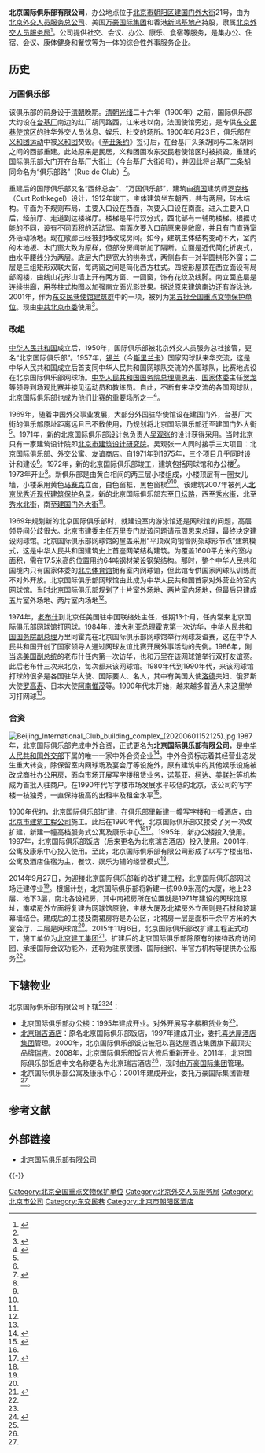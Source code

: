 {{Infobox company
| name = 北京国际俱乐部有限公司
| name_en = Beijing International Club Co., Ltd
| logo = 
| logo_size = 
| logo_caption = 
| image = Beijing International Club (20200601151626).jpg
| image_size =
| image_caption = 
| native_name = 
| native_name_lang = <!-- 公司名称原文语言的ISO 639-1代码。例如填写“ja”表示日语。 -->
| other_name = 
| local_code_name = CN
| local_code = 91110000101691090M
| type = [[有限合伙|有限合伙]]
| industry = 服务业
| foundation = 1987年
| founder = 
| location = {{CHN}}[[北京市|北京市]][[朝阳区_(北京市)|朝阳区]][[建国门外大街|建国门外大街]]21号
| area_served = 
| key_people = 
| products = 
| services = 
| owner = 
| major_shareholder=[[北京外交人员服务总公司|北京外交人员服务总公司]]、[[喜来登|喜来登]]北京有限责任公司、[[新鸿基地产|新鸿基地产]]
| ratio = 
| homepage =  {{URL|http://www.bds-cn.com/biccl/}}
}}
'''北京国际俱乐部有限公司'''，办公地点位于[[北京市|北京市]][[朝阳区_(北京市)|朝阳区]][[建国门外大街|建国门外大街]]21号，由为[[北京外交人员服务总公司|北京外交人员服务总公司]]、美国[[万豪国际集团|万豪国际集团]]和香港[[新鸿基地产|新鸿基地产]]持股，隶属[[北京外交人员服务局|北京外交人员服务局]]<ref>{{Cite web  |url =http://qyxy.baic.gov.cn/xycx/queryCreditAction!qyxq_view.dhtml?reg_bus_ent_id=0C971253927C00D0E053A063026400D0&credit_ticket=3DFFD7CE047D3EBBB81DAC4F40270C18  |title =北京国际俱乐部有限公司（核准日期：2017-10-20）  |author =  |date =2017-10-20  |publisher =北京市企业信用信息网  |language =  |accessdate =  |quote =  |archive-url =https://web.archive.org/web/20171110061702/http://qyxy.baic.gov.cn/xycx/queryCreditAction!qyxq_view.dhtml?reg_bus_ent_id=0C971253927C00D0E053A063026400D0&credit_ticket=3DFFD7CE047D3EBBB81DAC4F40270C18  |archive-date =2017-11-10  |dead-url =yes  }}</ref>。公司提供社交、会议、办公、康乐、食宿等服务，是集办公、住宿、会议、康体健身和餐饮等为一体的综合性外事服务企业。

==历史==
===万国俱乐部===
{{文物保护单位
| 级别 = 全国
| 名称 = 东交民巷使馆建筑群
| 子项 = 国际俱乐部旧址
| 编号 = 5-474
| 分类 = 近现代重要史迹及代表性建筑
| 时代 = 近代
| 所在 = [[北京市|北京市]][[东城区_(北京市)|东城区]]
| 登录 = 2001年
| Cat = 北京全国重点文物保护单位
}}
该俱乐部的前身设于[[清朝|清朝]]晚期。[[清朝|清朝]][[光绪|光绪]]二十六年（1900年）之前，国际俱乐部大约设在[[台基厂大街|台基厂]]南边的红厂胡同路西，江米巷以南，法国使馆旁边，是专供[[东交民巷使馆区|东交民巷使馆区]]的驻华外交人员休息、娱乐、社交的场所。1900年6月23日，俱乐部在[[义和团运动|义和团运动]]中被[[义和团|义和团]]焚毁。《[[辛丑条约|辛丑条约]]》签订后，在台基厂头条胡同与二条胡同之间的西部重建。此处原来是民居，义和团围攻东交民巷使馆区时被损毁。重建的国际俱乐部大门开在台基厂大街上（今台基厂大街8号），并因此将台基厂二条胡同命名为“俱乐部路”（Rue de Club）<ref name=dhly/>。

重建后的国际俱乐部又名“西绅总会”、“万国俱乐部”，建筑由[[德国|德国]]建筑师[[罗克格|罗克格]]（Curt Rothkegel）设计，1912年竣工。主体建筑坐东朝西，共有两层，砖木结构。平面为不规则布局，主要入口设在西面，次要入口设在南面。进入主要入口后，经前厅、走道到达楼梯厅。楼梯是平行双分式，西北部有一辅助楼梯。根据功能的不同，设有不同面积的活动室。南面次要入口前原来是敞廊，并且有门直通室外活动场地。现在敞廊已经被封堵改成房间。如今，建筑主体结构变动不大，室内的木地板、木门窗大致为原样，但部分房间新加了隔断。立面是近代简化折衷式，由水平腰线分为两层。底层大门是宽大的拱券式，两侧各有一对半圆拱形外窗；二层是三组矩形双联大窗，每两窗之间是简化西方柱式。四坡形屋顶在西立面设有局部阁楼，曲线山花形山墙上开有两方窗、一圆窗，饰有花纹及线脚。南立面底层是连续拱廊，用券柱式构图以加强南立面光影效果。据说原来建筑南边还有游泳池。2001年，作为[[东交民巷使馆建筑群|东交民巷使馆建筑群]]中的一项，被列为[[第五批全国重点文物保护单位|第五批全国重点文物保护单位]]。现由[[中共北京市委|中共北京市委]]使用<ref name=dhly>{{Cite web |url = http://www.bjdclib.com/subdb/laneculture/historybuilding/200906/t20090610_1856.html |title = 国际俱乐部旧址 |author =  |date = 2009-06-10 |publisher = 东华流韵 |language =  |accessdate =  |quote =  |archive-date = 2017-01-01 |archive-url = https://web.archive.org/web/20170101092255/http://www.bjdclib.com/subdb/laneculture/historybuilding/200906/t20090610_1856.html |dead-url = no }}</ref>。

===改组===
[[中华人民共和国|中华人民共和国]]成立后，1950年，国际俱乐部被北京外交人员服务总社接管，更名“北京国际俱乐部”。1957年，[[锡兰|锡兰]]（今[[斯里兰卡|斯里兰卡]]）国家网球队来华交流，这是中华人民共和国成立后首支同中华人民共和国网球队交流的外国球队，比赛地点设在北京国际俱乐部网球场。[[中华人民共和国国务院总理|中华人民共和国国务院总理]][[周恩来|周恩来]]、[[国家体委|国家体委]]主任[[贺龙|贺龙]]等领导到场观比赛并接见运动员和教练员。自此，不断有来华交流的各国网球队，北京国际俱乐部也成为他们比赛的重要场所之一<ref name=nanshuo>{{Cite web |url = http://sports.ifeng.com/a/20141031/42349482_0.shtml |title = 难说再见 |author =  |date = 2014-10-31 |publisher = 凤凰网 |language =  |accessdate =  |quote =  |archive-date = 2019-05-14 |archive-url = https://web.archive.org/web/20190514133733/http://sports.ifeng.com/a/20141031/42349482_0.shtml }}</ref>。

1969年，随着中国外交事业发展，大部分外国驻华使馆设在建国门外，台基厂大街的俱乐部原址距离远且已不敷使用，乃规划将北京国际俱乐部迁至建国门外大街<ref name=nanshuo/>。1971年，新的北京国际俱乐部设计总负责人[[吴观张|吴观张]]的设计获得采用。当时北京只有一家建筑设计院即[[北京市建筑设计研究院|北京市建筑设计研究院]]。吴观张一人同时接手三大项目：北京国际俱乐部、外交公寓、[[友谊商店|友谊商店]]。自1971年到1975年，三个项目几乎同时设计和建设<ref name=xinyan/>。1972年，新的北京国际俱乐部竣工，建筑包括网球馆和办公楼<ref name=dibiao>{{Cite web |url = http://news.163.com/16/0420/01/BL2F0KCR00014AED.html |title = 东长安街地标北京国际俱乐部拟扩建 |author =  |date = 2016-04-20 |publisher = 网易 |language =  |accessdate =  |quote =  |archive-url = https://web.archive.org/web/20170101001944/http://news.163.com/16/0420/01/BL2F0KCR00014AED.html |archive-date = 2017-01-01 |dead-url = yes }}</ref>。1973年开业<ref name=nanshuo/>。新俱乐部是由黄白相间的两三层小楼组成，小楼顶层有一圈女儿墙，小楼采用黄色[[马赛克|马赛克]]立面，白色窗框，黑色窗棂<ref name=xinyan/><ref name=dibiao/>。该建筑2007年被列入[[北京优秀近现代建筑保护名录|北京优秀近现代建筑保护名录]]。新的北京国际俱乐部东至[[日坛路|日坛路]]，西至[[秀水街|秀水街]]，北至[[秀水北街|秀水北街]]，南至[[建国门外大街|建国门外大街]]<ref name=dibiao/>。

1969年规划新的北京国际俱乐部时，就建设室内游泳馆还是网球馆的问题，高层领导间分歧很大。北京市建委主任[[万里|万里]]专门就该问题请示周恩来总理，最终决定建设网球馆。北京国际俱乐部网球馆的屋盖采用“平顶双向钢管网架球形节点”建筑模式，这是中华人民共和国建筑史上首座网架结构建筑。为覆盖1600平方米的室内面积，需在17.5米高的位置用约64吨钢材架设钢架结构。那时，整个中华人民共和国境内只有国家体委的[[北京体育馆|北京体育馆]]拥有室内网球馆，但此馆专供国家网球队训练而不对外开放。北京国际俱乐部网球馆由此成为中华人民共和国首家对外营业的室内网球馆。当时北京国际俱乐部规划了十片室外场地、两片室内场地，但最后只建成五片室外场地、两片室内场地<ref name=nanshuo/>。

1974年，[[乔治·布什|老布什]]到北京任美国驻中国联络处主任，任期13个月，任内常来北京国际俱乐部网球馆打网球。1984年，[[澳大利亚总理|澳大利亚总理]][[鲍勃·霍克|霍克]]第一次访华，[[中华人民共和国国务院副总理|中华人民共和国国务院副总理]]万里同霍克在北京国际俱乐部网球馆举行网球友谊赛，这在中华人民共和国开创了国家领导人通过网球友谊比赛开展外事活动的先例。1986年，刚当选[[美国副总统|美国副总统]]的老布什任内第一次访华，也和万里在该网球馆举行双打友谊赛。此后老布什三次来北京，每次都来该网球馆。1980年代到1990年代，来该网球馆打球的很多是各国驻华大使、国际要人、名人，其中有美国大使[[温斯顿·洛德|洛德]]夫妇、俄罗斯大使[[罗高寿|罗高寿]]、日本大使[[阿南惟茂|阿南惟茂]]等。1990年代末开始，越来越多普通人来这里学习打网球<ref name=nanshuo/>。

===合资===
[[File:Beijing_International_Club_building_complex_(20200601152125).jpg|thumb]]
1987年，北京国际俱乐部完成中外合资，正式更名为'''北京国际俱乐部有限公司'''，是[[中华人民共和国外交部|中华人民共和国外交部]]下属的唯一一家中外合资企业<ref>{{Cite web |url = http://www.bds-cn.com/biccl/about/ |title = 公司介绍 |author =  |date =  |publisher = 北京国际俱乐部有限公司 |language =  |accessdate = 2016-12-31 |quote =  |archive-date = 2016-12-06 |archive-url = https://web.archive.org/web/20161206072425/http://www.bds-cn.com/biccl/about/ |dead-url = no }}</ref>。中外合资标志着其经营业态发生重大转变，除保留室内网球场及宴会厅等设施外，原有建筑中的其他娱乐设施被改成商社办公用房，面向市场开展写字楼租赁业务，[[诺基亚|诺基亚]]、[[柯达|柯达]]、[[美联社|美联社]]等机构成为首批入驻商户。在1990年代写字楼市场发展水平较低的北京，该公司的写字楼一枝独秀，一直保持极高的出租率及租金水平<ref name=jingying>{{Cite web |url = http://www.bds-cn.com/biccl/2015/lishi_0828/43.html |title = 北京国际俱乐部有限公司经营业态的发展历程 |author =  |date = 2015-08-28 |publisher = 北京国际俱乐部有限公司 |language =  |accessdate =  |quote =  |archive-date = 2017-11-10 |archive-url = https://web.archive.org/web/20171110061718/http://www.bds-cn.com/biccl/2015/lishi_0828/43.html |dead-url = no }}</ref>。

1990年代初，北京国际俱乐部扩建，在俱乐部里新建一幢写字楼和一幢酒店，由[[北京建工集团|北京市建筑工程公司]]施工。此后在1990年代，北京国际俱乐部又接受了另一次改扩建，新建一幢高档服务式公寓及康乐中心<ref name=dibiao/><ref name=xinyan>{{Cite web  |url =http://news.163.com/16/0719/02/BSA97S3I00014AED.html  |title =国际俱乐部原址扩建换新颜  |author =  |date =2016-07-19  |publisher =网易  |language =  |accessdate =  |quote =  |archive-date =2017-01-01  |archive-url =https://web.archive.org/web/20170101004500/http://news.163.com/16/0719/02/BSA97S3I00014AED.html  |dead-url =no  }}</ref>。1995年，新办公楼投入使用。1997年，北京国际俱乐部饭店（后来更名为北京瑞吉酒店）投入使用。2001年，公寓及康乐中心投入使用。至此，北京国际俱乐部有限公司形成了以写字楼出租、公寓及酒店住宿为主，餐饮、娱乐为辅的经营模式<ref name=jingying/>。

2014年9月27日，为迎接北京国际俱乐部新的改扩建工程，北京国际俱乐部网球场迁建停业<ref name=nanshuo/>。根据计划，北京国际俱乐部将新建一栋99.9米高的大厦，地上23层、地下3层，南北各设裙房，其中南裙房所在位置就是1971年建设的网球馆原址，南裙房外立面将复建为网球馆原貌，主楼大厦及北裙房外立面则是石材和玻璃幕墙结合。建成后的主楼及南裙房将是办公区，北裙房一层是面积千余平方米的大宴会厅，二层是网球馆<ref name=xinyan/>。2015年11月6日，北京国际俱乐部改扩建工程正式动工，施工单位为[[北京建工集团|北京建工集团]]<ref>{{Cite web |url = http://www.kaixian.tv/gd/2015/1109/705170.html |title = 北京国际俱乐部改扩建工程开工 |author =  |date = 2015-11-09 |publisher = 汉丰网 |language =  |accessdate =  |quote =  |archive-date = 2017-01-01 |archive-url = https://web.archive.org/web/20170101004354/http://www.kaixian.tv/gd/2015/1109/705170.html |dead-url = no }}</ref>。扩建后的北京国际俱乐部除原有的接待政府访问团、承接国际会议功能外，还将为驻京使团、国际组织、半官方机构等提供办公服务<ref name=xinyan/>。

==下辖物业==
北京国际俱乐部有限公司下辖<ref name=jingying/><ref name=zuji>{{Cite web |url = http://www.bds-cn.com/biccl/2015/lishi_0909/54.html |title = 北京国际俱乐部——我们的足迹 |author =  |date = 2015-09-09 |publisher = 北京国际俱乐部有限公司 |language =  |accessdate =  |quote =  |archive-date = 2017-11-10 |archive-url = https://web.archive.org/web/20171110061643/http://www.bds-cn.com/biccl/2015/lishi_0909/54.html |dead-url = no }}</ref>：
*北京国际俱乐部办公楼：1995年建成开业。对外开展写字楼租赁业务<ref name=zuji/>。
*[[北京瑞吉酒店|北京瑞吉酒店]]：原名北京国际俱乐部饭店，1997年建成开业，委托[[喜達屋酒店及度假酒店國際集團|喜达屋酒店集团]]管理。2000年，北京国际俱乐部饭店被冠以喜达屋酒店集团旗下最顶尖品牌[[瑞吉酒店及度假村|瑞吉]]。2008年，北京国际俱乐部饭店大修后重新开业。2011年，北京国际俱乐部饭店中文名称更名为北京瑞吉酒店<ref name=zuji/>，现时由[[万豪国际集团|万豪国际集团]]管理。
*北京国际俱乐部公寓及康乐中心：2001年建成开业，委托万豪国际集团管理<ref name=zuji/>。

==参考文献==
{{reflist}}

== 外部链接 ==
* [http://www.bds-cn.com/biccl/ 北京国际俱乐部有限公司]{{Wayback|url=http://www.bds-cn.com/biccl/ |date=20161112142016 }}

{{-}}
{{北京全国重点文物保护单位}}
{{shkp}}

[[Category:北京全国重点文物保护单位|Category:北京全国重点文物保护单位]]
[[Category:北京外交人员服务局|Category:北京外交人员服务局]]
[[Category:北京市公司|Category:北京市公司]]
[[Category:东交民巷|Category:东交民巷]]
[[Category:北京市朝阳区酒店|Category:北京市朝阳区酒店]]